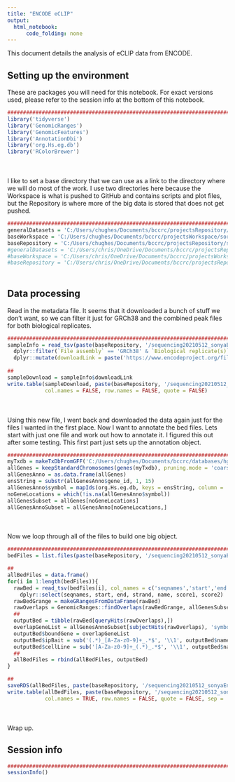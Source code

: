 ```yaml
---
title: "ENCODE eCLIP"
output:
  html_notebook:
      code_folding: none
---
```


This document details the analysis of eCLIP data from ENCODE.

## Setting up the environment

These are packages you will need for this notebook. For exact versions used, please refer to the session info at the bottom of this notebook.

```r
##########################################################################################
library('tidyverse')
library('GenomicRanges')
library('GenomicFeatures')
library('AnnotationDbi')
library('org.Hs.eg.db')
library('RColorBrewer')
```

<div style="margin-bottom:50px;"></div>

I like to set a base directory that we can use as a link to the directory where we will do most of the work. I use two directories here because the Workspace is what is pushed to GitHub and contains scripts and plot files, but the Repository is where more of the big data is stored that does not get pushed.

```r
##########################################################################################
generalDatasets = 'C:/Users/chughes/Documents/bccrc/projectsRepository/generalDatasets'
baseWorkspace = 'C:/Users/chughes/Documents/bccrc/projectsWorkspace/sorensenLab/relatedToOthers'
baseRepository = 'C:/Users/chughes/Documents/bccrc/projectsRepository/sorensenLab/relatedToOthers'
#generalDatasets = 'C:/Users/chris/OneDrive/Documents/bccrc/projectsRepository/generalDatasets'
#baseWorkspace = 'C:/Users/chris/OneDrive/Documents/bccrc/projectsWorkspace/sorensenLab/relatedToYbx1'
#baseRepository = 'C:/Users/chris/OneDrive/Documents/bccrc/projectsRepository/sorensenLab/relatedToYbx1'
```

<div style="margin-bottom:50px;"></div>

## Data processing

Read in the metadata file. It seems that it downloaded a bunch of stuff we don't want, so we can filter it just for GRCh38 and the combined peak files for both biological replicates. 


```r
##########################################################################################
sampleInfo = read_tsv(paste(baseRepository, '/sequencing20210512_sonyaEncodeRnaEclip/bedFiles/metadata.tsv', sep = '')) %>%
  dplyr::filter(`File assembly` == 'GRCh38' & `Biological replicate(s)` == '1, 2') %>%
  dplyr::mutate(downloadLink = paste('https://www.encodeproject.org/files/',`File accession`,'/@@download/',`File accession`,'.bed.gz', sep = ''))
  
##
sampleDownload = sampleInfo$downloadLink
write.table(sampleDownload, paste(baseRepository, '/sequencing20210512_sonyaEncodeRnaEclip/bedFiles/filteredFiles.txt', sep = ''),
            col.names = FALSE, row.names = FALSE, quote = FALSE)
```

<div style="margin-bottom:50px;"></div>

Using this new file, I went back and downloaded the data again just for the files I wanted in the first place. Now I want to annotate the bed files. Lets start with just one file and work out how to annotate it. I figured this out after some testing. This first part just sets up the annotation object.

```r
##########################################################################################
myTxdb = makeTxDbFromGFF('C:/Users/chughes/Documents/bccrc/databases/hg38/gencode_gtf/hg38.gtf.gz')
allGenes = keepStandardChromosomes(genes(myTxdb), pruning.mode = 'coarse')
allGenesAnno = as.data.frame(allGenes)
ensString = substr(allGenesAnno$gene_id, 1, 15)
allGenesAnno$symbol = mapIds(org.Hs.eg.db, keys = ensString, column = 'SYMBOL', keytype = 'ENSEMBL', multiVals = 'first')
noGeneLocations = which(!is.na(allGenesAnno$symbol))
allGenesSubset = allGenes[noGeneLocations]
allGenesAnnoSubset = allGenesAnno[noGeneLocations,]
```


<div style="margin-bottom:50px;"></div>

Now we loop through all of the files to build one big object.

```r
##########################################################################################
bedFiles = list.files(paste(baseRepository, '/sequencing20210512_sonyaEncodeRnaEclip/bedFiles/', sep = ''), pattern = '.bed.gz', full.names = TRUE)

##
allBedFiles = data.frame()
for(i in 1:length(bedFiles)){
  rawBed = read_tsv(bedFiles[i], col_names = c('seqnames','start','end','name','something1','strand','score1','score2','score3','score4')) %>%
    dplyr::select(seqnames, start, end, strand, name, score1, score2)
  rawBedGrange = makeGRangesFromDataFrame(rawBed)
  rawOverlaps = GenomicRanges::findOverlaps(rawBedGrange, allGenesSubset, type = 'any')
  ##
  outputBed = tibble(rawBed[queryHits(rawOverlaps),])
  overlapGeneList = allGenesAnnoSubset[subjectHits(rawOverlaps), 'symbol']
  outputBed$boundGene = overlapGeneList
  outputBed$ipBait = sub('(.*)_[A-Za-z0-9]+_.*$', '\\1', outputBed$name)
  outputBed$cellLine = sub('[A-Za-z0-9]+_(.*)_.*$', '\\1', outputBed$name)
  ##
  allBedFiles = rbind(allBedFiles, outputBed)
}

##
saveRDS(allBedFiles, paste(baseRepository, '/sequencing20210512_sonyaEncodeRnaEclip/dataset_allEncodeEclipData.rds', sep = ''))
write.table(allBedFiles, paste(baseRepository, '/sequencing20210512_sonyaEncodeRnaEclip/dataset_allEncodeEclipData.tsv', sep = ''),
            col.names = TRUE, row.names = FALSE, quote = FALSE, sep = '\t')
```

<div style="margin-bottom:50px;"></div>

Wrap up.

## Session info

```r
##########################################################################################
sessionInfo()
```
















